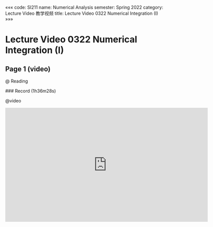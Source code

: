 «««
code: SI211
name: Numerical Analysis
semester: Spring 2022
category: Lecture Video 教学视频
title: Lecture Video 0322 Numerical Integration (I)
»»»

# Lecture Video 0322 Numerical Integration (I)

## Page 1 (video)

@ Reading

<div class="markdown-body">
### Record (1h36m28s)
</div>

@video

<iframe src="https://sbfull.com/e/jk5lbgugp8j1.html" frameborder=0 marginwidth=0 marginheight=0 scrolling=no width=640 height=360 allowfullscreen></iframe>


